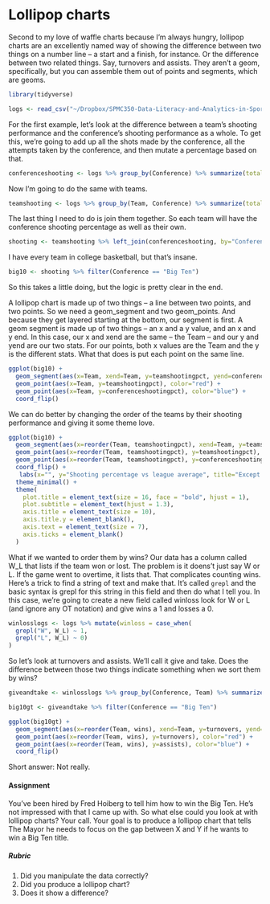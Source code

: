 # Lollipop charts

Second to my love of waffle charts because I'm always hungry, lollipop charts are an excellently named way of showing the difference between two things on a number line -- a start and a finish, for instance. Or the difference between two related things. Say, turnovers and assists. They aren't a geom, specifically, but you can assemble them out of points and segments, which are geoms. 

```r
library(tidyverse)
```

```r
logs <- read_csv("~/Dropbox/SPMC350-Data-Literacy-and-Analytics-in-Sports/logs.csv")
```

For the first example, let's look at the difference between a team's shooting performance and the conference's shooting performance as a whole. To get this, we're going to add up all the shots made by the conference, all the attempts taken by the conference, and then mutate a percentage based on that. 

```r
conferenceshooting <- logs %>% group_by(Conference) %>% summarize(totalshots = sum(TeamFG), totalattempts = sum(TeamFGA)) %>% mutate(conferenceshootingpct = totalshots/totalattempts)
```

Now I'm going to do the same with teams. 

```r
teamshooting <- logs %>% group_by(Team, Conference) %>% summarize(totalshots = sum(TeamFG), totalattempts = sum(TeamFGA)) %>% mutate(teamshootingpct = totalshots/totalattempts)
```

The last thing I need to do is join them together. So each team will have the conference shooting percentage as well as their own. 

```r
shooting <- teamshooting %>% left_join(conferenceshooting, by="Conference")
```

I have every team in college basketball, but that's insane. 

```r
big10 <- shooting %>% filter(Conference == "Big Ten")
```

So this takes a little doing, but the logic is pretty clear in the end. 

A lollipop chart is made up of two things -- a line between two points, and two points. So we need a geom_segment and two geom_points. And because they get layered starting at the bottom, our segment is first. A geom segment is made up of two things -- an x and a y value, and an x and y end. In this case, our x and xend are the same -- the Team -- and our y and yend are our two stats. For our points, both x values are the Team and the y is the different stats. What that does is put each point on the same line. 

```r
ggplot(big10) +
  geom_segment(aes(x=Team, xend=Team, y=teamshootingpct, yend=conferenceshootingpct), color="grey") + 
  geom_point(aes(x=Team, y=teamshootingpct), color="red") + 
  geom_point(aes(x=Team, y=conferenceshootingpct), color="blue") +
  coord_flip()
```

We can do better by changing the order of the teams by their shooting performance and giving it some theme love. 

```r
ggplot(big10) +
  geom_segment(aes(x=reorder(Team, teamshootingpct), xend=Team, y=teamshootingpct, yend=conferenceshootingpct), color="grey") + 
  geom_point(aes(x=reorder(Team, teamshootingpct), y=teamshootingpct), color="red") + 
  geom_point(aes(x=reorder(Team, teamshootingpct), y=conferenceshootingpct), color="blue") +
  coord_flip() +
   labs(x="", y="Shooting percentage vs league average", title="Except Purdue, shooting predicted Big Ten success", subtitle="The Boilermakers were average shooters, went deep in the NCAA tournament", caption="Source: sports-reference.com | By Matt Waite") +
  theme_minimal() + 
  theme(
    plot.title = element_text(size = 16, face = "bold", hjust = 1),
    plot.subtitle = element_text(hjust = 1.3),
    axis.title = element_text(size = 10),
    axis.title.y = element_blank(),
    axis.text = element_text(size = 7),
    axis.ticks = element_blank()
  )
```

What if we wanted to order them by wins? Our data has a column called W_L that lists if the team won or lost. The problem is it doens't just say W or L. If the game went to overtime, it lists that. That complicates counting wins. Here's a trick to find a string of text and make that. It's called `grepl` and the basic syntax is grepl for this string in this field and then do what I tell you. In this case, we're going to create a new field called winloss look for W or L (and ignore any OT notation) and give wins a 1 and losses a 0.


```r
winlosslogs <- logs %>% mutate(winloss = case_when(
  grepl("W", W_L) ~ 1, 
  grepl("L", W_L) ~ 0)
)
```

So let's look at turnovers and assists. We'll call it give and take. Does the difference between those two things indicate something when we sort them by wins?

```r
giveandtake <- winlosslogs %>% group_by(Conference, Team) %>% summarize(turnovers = sum(TeamTurnovers), assists = sum(TeamAssists), wins=sum(winloss)) 
```

```r
big10gt <- giveandtake %>% filter(Conference == "Big Ten")
```


```r
ggplot(big10gt) +
  geom_segment(aes(x=reorder(Team, wins), xend=Team, y=turnovers, yend=assists), color="grey") + 
  geom_point(aes(x=reorder(Team, wins), y=turnovers), color="red") + 
  geom_point(aes(x=reorder(Team, wins), y=assists), color="blue") +
  coord_flip()
```

Short answer: Not really.

#### Assignment

You've been hired by Fred Hoiberg to tell him how to win the Big Ten. He's not impressed with that I came up with. So what else could you look at with lollipop charts? Your call. Your goal is to produce a lollipop chart that tells The Mayor he needs to focus on the gap between X and Y if he wants to win a Big Ten title.

##### Rubric

1. Did you manipulate the data correctly?
2. Did you produce a lollipop chart?
3. Does it show a difference?




